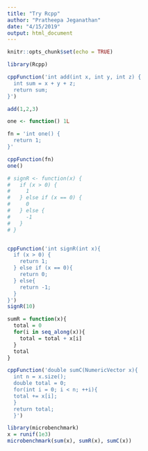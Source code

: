 ```yaml
---
title: "Try Rcpp"
author: "Pratheepa Jeganathan"
date: "4/15/2019"
output: html_document
---
```


```r
knitr::opts_chunk$set(echo = TRUE)
```

```r
library(Rcpp)

```

```r
cppFunction('int add(int x, int y, int z) {
  int sum = x + y + z;
  return sum;
}')

add(1,2,3)
```

```r
one <- function() 1L
```

```r
fn = 'int one() {
  return 1;
}'
```

```r
cppFunction(fn)
one()
```

```r
# signR <- function(x) {
#   if (x > 0) {
#     1
#   } else if (x == 0) {
#     0
#   } else {
#     -1
#   }
# }


cppFunction('int signR(int x){
  if (x > 0) {
    return 1;
  } else if (x == 0){
    return 0;
  } else{
    return -1;
  }
}')
signR(10)
```
```r
sumR = function(x){
  total = 0
  for(i in seq_along(x)){
    total = total + x[i]
  }
  total
}
```

```r
cppFunction('double sumC(NumericVector x){
  int n = x.size();
  double total = 0;
  for(int i = 0; i < n; ++i){
  total += x[i];
  }
  return total;
  }')
```

```r
library(microbenchmark)
x = runif(1e3)
microbenchmark(sum(x), sumR(x), sumC(x))
```

